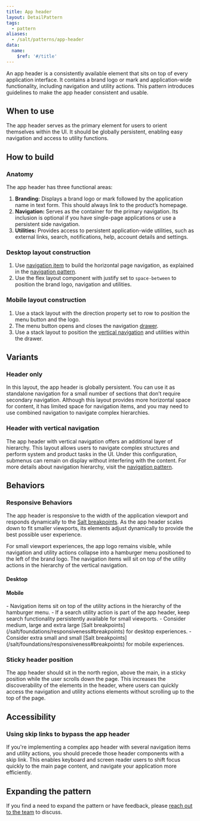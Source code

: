 ```yaml
---
title: App header
layout: DetailPattern
tags:
  - pattern
aliases:
  - /salt/patterns/app-header
data:
  name:
    $ref: '#/title'
---
```


An app header is a consistently available element that sits on top of every application interface. It contains a brand logo or mark and application-wide functionality, including navigation and utility actions. This pattern introduces guidelines to make the app header consistent and usable. 

  <Diagram
    src="/img/patterns/app-header/app-header.png"
    alt="App header example"
    border
  />

## When to use

The app header serves as the primary element for users to orient themselves within the UI. It should be globally persistent, enabling easy navigation and access to utility functions.

## How to build

### Anatomy

The app header has three functional areas:

1. **Branding:** Displays a brand logo or mark followed by the application name in text form. This should always link to the product’s homepage.
2. **Navigation:** Serves as the container for the primary navigation. Its inclusion is optional if you have single-page applications or use a persistent side navigation.
3. **Utilities:** Provides access to persistent application-wide utilities, such as external links, search, notifications, help, account details and settings.

  <Diagram
    src="/img/patterns/app-header/anatomy.png"
    alt="Header functional areas—branding, navigation and utilities."
    border
  />

### Desktop layout construction

1. Use [navigation item](/salt/components/navigation-item) to build the horizontal page navigation, as explained in the [navigation pattern](./navigation).
2. Use the flex layout component with justify set to `space-between` to position the brand logo, navigation and utilities.

  <Diagram
    src="/img/patterns/app-header/desktop.png"
    alt="Example showing header’s desktop layout construction."
    border
  />

### Mobile layout construction

1. Use a stack layout with the direction property set to row to position the menu button and the logo. 
2. The menu button opens and closes the navigation [drawer](/salt/components/drawer). 
3. Use a stack layout to position the [vertical navigation](./navigation) and utilities within the drawer.

  <Diagram
    src="/img/patterns/app-header/mobile.png"
    alt="Example showing header’s mobile layout construction."
    border
  />

## Variants

### Header only

In this layout, the app header is globally persistent. You can use it as standalone navigation for a small number of sections that don’t require secondary navigation. Although this layout provides more horizontal space for content, it has limited space for navigation items, and you may need to use combined navigation to navigate complex hierarchies.

  <Diagram
    src="/img/patterns/app-header/header-only.png"
    alt="Example of the header-only variant."
    border
  />

### Header with vertical navigation

The app header with vertical navigation offers an additional layer of hierarchy. This layout allows users to navigate complex structures and perform system and product tasks in the UI. Under this configuration, submenus can remain on display without interfering with the content. For more details about navigation hierarchy, visit the [navigation pattern](./navigation).  

  <Diagram
    src="/img/patterns/app-header/with-vertical-nav.png"
    alt="Header paired with vertical navigation."
    border
  />

## Behaviors

### Responsive Behaviors

The app header is responsive to the width of the application viewport and responds dynamically to the [Salt breakpoints](/salt/foundations/responsiveness#breakpoints). As the app header scales down to fit smaller viewports, its elements adjust dynamically to provide the best possible user experience. 

For small viewport experiences, the app logo remains visible, while navigation and utility actions collapse into a hamburger menu positioned to the left of the brand logo. The navigation items will sit on top of the utility actions in the hierarchy of the vertical navigation. 

#### Desktop

  <Diagram
    src="/img/patterns/app-header/responsive-desktop.png"
    alt="App header with desktop layout for medium, large and extra large viewport experiences."
    border
  />

#### Mobile

  <Diagram
    src="/img/patterns/app-header/responsive-mobile.png"
    alt="App header with mobile layout for extra small and small viewport experiences."
    border
  />

<ExampleContainer type="positive" customPillText="Best practices">
 - Navigation items sit on top of the utility actions in the hierarchy of the hamburger menu.
 - If a search utility action is part of the app header, keep search functionality persistently available for small viewports. 
 - Consider medium, large and extra large [Salt breakpoints](/salt/foundations/responsiveness#breakpoints) for desktop experiences. 
 - Consider extra small and small [Salt breakpoints](/salt/foundations/responsiveness#breakpoints) for mobile experiences.
</ExampleContainer>

### Sticky header position

The app header should sit in the north region, above the main, in a sticky position while the user scrolls down the page. This increases the discoverability of the elements in the header, where users can quickly access the navigation and utility actions elements without scrolling up to the top of the page. 

  <Diagram
    src="/img/patterns/app-header/sticky-header.png"
    alt="The header stays in place while the user scrolls."
    border
  />

## Accessibility

### Using skip links to bypass the app header

If you're implementing a complex app header with several navigation items and utility actions, you should precede those header components with a skip link. This enables keyboard and screen reader users to shift focus quickly to the main page content, and navigate your application more efficiently.

  <Diagram
    src="/img/patterns/app-header/skip-link.png"
    alt="Example of the 'Skip to content' link in the app header."
    border
  />

## Expanding the pattern

If you find a need to expand the pattern or have feedback, please [reach out to the team](/salt/support-and-contributions/index) to discuss.
